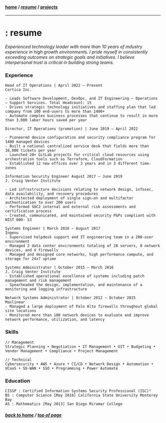 #### [home](/) / [*resume*](/resume) / [projects](/projects)
---
# : resume

_Experienced technology leader with more than 10 years of industry experience in high growth environments. I pride myself in
consistently exceeding outcomes on strategic goals and initiatives. I believe interpersonal trust is critical in building strong teams._

### Experience

```
Head of IT Operations | April 2022 – Present
Cortica Inc.

- Leads Software Development, DevOps, and IT Engineering – Operations – Support Services. Total Headcount: 15
- Drives strategic technology initiatives and staffing plan that led company from 100 end-users to more than 1400+
- Automate complex business processes that continue to result in more than 3,000 labor hours saved per year
```
```
Director, IT Operations (promotion) | June 2019 – April 2022

- Pioneered device configuration and security compliance program for 1400 managed devices
- Built a national centralized service desk that fields more than 16,000 tickets per year
- Launched 20+ GitLab projects for critical cloud resources using orchestration tools such as Terraform, CloudFormation
- Established 12 new offices over 3 years and in 3 different time-zones
```
```
Information Security Engineer August 2017 – June 2019
J. Craig Venter Institute

- Led infrastructure decisions relating to network design, infosec, data availability, and recovery procedures
- Architected deployment of single sign-on and multifactor authentication to over 200 users
- Performed SOC2 internal and external risk assessments and certification process
- Created, communicated, and maintained security P&Ps compliant with NIST 800- 53
```
```
Systems Engineer | March 2016 – August 2017
Ingenu
- Supervised helpdesk support and IT engineering team in a 200-user environment
- Managed 2 data center environments totaling of 28 servers, 8 network devices, and 4 firewalls
- Managed and designed core networks, high performance compute, and storage for 24x7 uptime
```
```
Systems Administrator | October 2015 – March 2016
J. Craig Venter Institute
- Established operational excellence of systems including patch management and risk management
- Spearheaded the design, implementation, and maintenance of a monitoring and logging infrastructure
```
```
Network Systems Administrator | October 2012 – October 2015
Maxlinear
- Managed a large deployment of Palo Alto firewalls throughout global site locations
- Monitored more than 100 network devices to evaluate and improve network performance, utilization, and latency
```

### Skills

```
// Management
Strategic Planning • Negotiation • IT Management • GIT • Budgeting • Vendor Management • Compliance • Project Management

// Technical
Cybersecurity • AWS • Azure • CI/CD • Network Design • Automation • UCaaS • SD-WAN • SSO • Programming • Power Automate
```

### Education

```
CISSP : Certified Information Systems Security Professional (ISC)²
BS : Computer Science [May 2018] California State University Monterey Bay
AS : Mathematics [May 2013] San Diego Miramar College
```

##### [back to home](/) / [top of page](#top) 